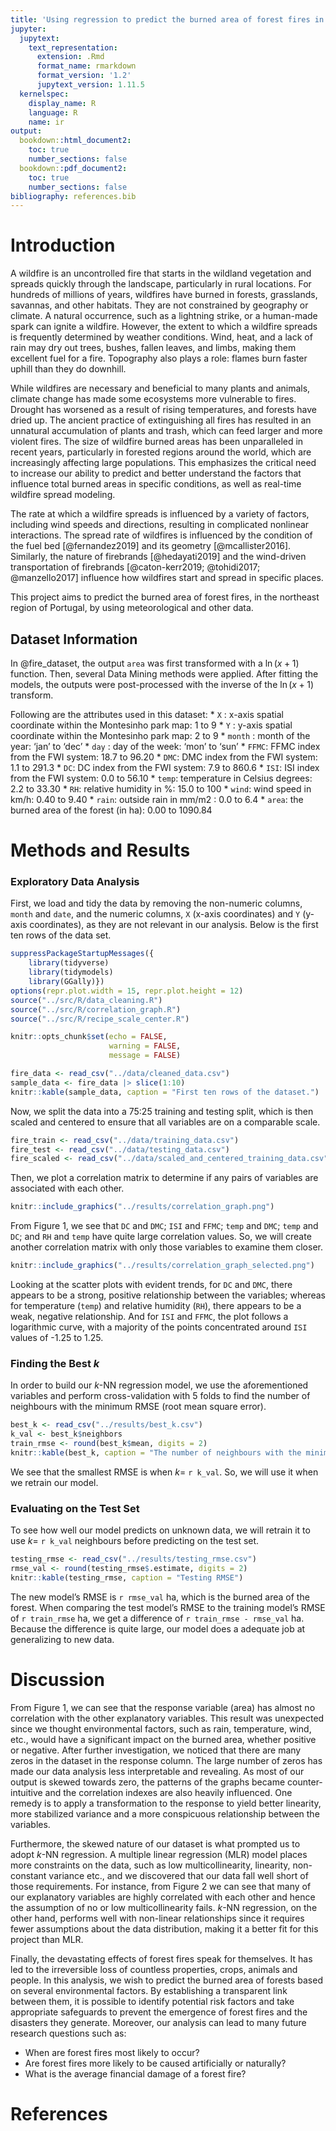 ```yaml
---
title: 'Using regression to predict the burned area of forest fires in the northeast region of Portugal'
jupyter:
  jupytext:
    text_representation:
      extension: .Rmd
      format_name: rmarkdown
      format_version: '1.2'
      jupytext_version: 1.11.5
  kernelspec:
    display_name: R
    language: R
    name: ir
output:
  bookdown::html_document2:
    toc: true
    number_sections: false
  bookdown::pdf_document2:
    toc: true
    number_sections: false
bibliography: references.bib
---
```


# Introduction

A wildfire is an uncontrolled fire that starts in the wildland vegetation and spreads quickly through the landscape, particularly in rural locations. For hundreds of millions of years, wildfires have burned in forests, grasslands, savannas, and other habitats. They are not constrained by geography or climate. A natural occurrence, such as a lightning strike, or a human-made spark can ignite a wildfire. However, the extent to which a wildfire spreads is frequently determined by weather conditions. Wind, heat, and a lack of rain may dry out trees, bushes, fallen leaves, and limbs, making them excellent fuel for a fire. Topography also plays a role: flames burn faster uphill than they do downhill.

While wildfires are necessary and beneficial to many plants and animals, climate change has made some ecosystems more vulnerable to fires. Drought has worsened as a result of rising temperatures, and forests have dried up. The ancient practice of extinguishing all fires has resulted in an unnatural accumulation of plants and trash, which can feed larger and more violent fires. The size of wildfire burned areas has been unparalleled in recent years, particularly in forested regions around the world, which are increasingly affecting large populations. This emphasizes the critical need to increase our ability to predict and better understand the factors that influence total burned areas in specific conditions, as well as real-time wildfire spread modeling.

The rate at which a wildfire spreads is influenced by a variety of factors, including wind speeds and directions, resulting in complicated nonlinear interactions. The spread rate of wildfires is influenced by the condition of the fuel bed [@fernandez2019] and its geometry [@mcallister2016]. Similarly, the nature of firebrands [@hedayati2019] and the wind-driven transportation of firebrands [@caton-kerr2019; @tohidi2017; @manzello2017] influence how wildfires start and spread in specific places.

This project aims to predict the burned area of forest fires, in the northeast region of Portugal, by using meteorological and other data.

## Dataset Information

In @fire_dataset, the output `area` was first transformed with a $\ln(x+1)$ function. Then, several Data Mining methods were applied. After fitting the models, the outputs were post-processed with the inverse of the $\ln(x+1)$ transform.

Following are the attributes used in this dataset: \* `X` : x-axis spatial coordinate within the Montesinho park map: 1 to 9 \* `Y` : y-axis spatial coordinate within the Montesinho park map: 2 to 9 \* `month` : month of the year: 'jan' to 'dec' \* `day` : day of the week: 'mon' to 'sun' \* `FFMC`: FFMC index from the FWI system: 18.7 to 96.20 \* `DMC`: DMC index from the FWI system: 1.1 to 291.3 \* `DC`: DC index from the FWI system: 7.9 to 860.6 \* `ISI`: ISI index from the FWI system: 0.0 to 56.10 \* `temp`: temperature in Celsius degrees: 2.2 to 33.30 \* `RH`: relative humidity in %: 15.0 to 100 \* `wind`: wind speed in km/h: 0.40 to 9.40 \* `rain`: outside rain in mm/m2 : 0.0 to 6.4 \* `area`: the burned area of the forest (in ha): 0.00 to 1090.84


# Methods and Results

### Exploratory Data Analysis

First, we load and tidy the data by removing the non-numeric columns, `month` and `date`, and the numeric columns, `X` (x-axis coordinates) and `Y` (y-axis coordinates), as they are not relevant in our analysis. Below is the first ten rows of the data set.


```r
suppressPackageStartupMessages({
    library(tidyverse)
    library(tidymodels)
    library(GGally)})
options(repr.plot.width = 15, repr.plot.height = 12)
source("../src/R/data_cleaning.R")
source("../src/R/correlation_graph.R")
source("../src/R/recipe_scale_center.R")

knitr::opts_chunk$set(echo = FALSE,
                      warning = FALSE,
                      message = FALSE)
```


```r
fire_data <- read_csv("../data/cleaned_data.csv")
sample_data <- fire_data |> slice(1:10)
knitr::kable(sample_data, caption = "First ten rows of the dataset.")
```

Now, we split the data into a 75:25 training and testing split, which is then scaled and centered to ensure that all variables are on a comparable scale.

```r

fire_train <- read_csv("../data/training_data.csv")
fire_test <- read_csv("../data/testing_data.csv")
fire_scaled <- read_csv("../data/scaled_and_centered_training_data.csv")
```

Then, we plot a correlation matrix to determine if any pairs of variables are associated with each other.

```r
knitr::include_graphics("../results/correlation_graph.png")
```

From Figure 1, we see that `DC` and `DMC`; `ISI` and `FFMC`; `temp` and `DMC`; `temp` and `DC`; and `RH` and `temp` have quite large correlation values. So, we will create another correlation matrix with only those variables to examine them closer.

```r
knitr::include_graphics("../results/correlation_graph_selected.png")
```

Looking at the scatter plots with evident trends, for `DC` and `DMC`, there appears to be a strong, positive relationship between the variables; whereas for temperature (`temp`) and relative humidity (`RH`), there appears to be a weak, negative relationship. And for `ISI` and `FFMC`, the plot follows a logarithmic curve, with a majority of the points concentrated around `ISI` values of -1.25 to 1.25.

### Finding the Best $k$

In order to build our $k$-NN regression model, we use the aforementioned variables and perform cross-validation with 5 folds to find the number of neighbours with the minimum RMSE (root mean square error).

```r
best_k <- read_csv("../results/best_k.csv")
k_val <- best_k$neighbors
train_rmse <- round(best_k$mean, digits = 2)
knitr::kable(best_k, caption = "The number of neighbours with the minimum RMSE")
```

We see that the smallest RMSE is when $k=$ `r k_val`. So, we will use it when we retrain our model.

### Evaluating on the Test Set


To see how well our model predicts on unknown data, we will retrain it to use  $k=$ `r k_val` neighbours before predicting on the test set.

```r
testing_rmse <- read_csv("../results/testing_rmse.csv")
rmse_val <- round(testing_rmse$.estimate, digits = 2)
knitr::kable(testing_rmse, caption = "Testing RMSE")
```

The new model's RMSE is `r rmse_val` ha, which is the burned area of the forest. When comparing the test model's RMSE to the training model's RMSE of `r train_rmse` ha, we get a difference of `r train_rmse - rmse_val` ha. Because the difference is quite large, our model does a adequate job at generalizing to new data.

# Discussion

From Figure 1, we can see that the response variable (area) has almost no correlation with the other explanatory variables. This result was unexpected since we thought environmental factors, such as rain, temperature, wind, etc., would have a significant impact on the burned area, whether positive or negative. After further investigation, we noticed that there are many zeros in the dataset in the response column. The large number of zeros has made our data analysis less interpretable and revealing. As most of our output is skewed towards zero, the patterns of the graphs became counter-intuitive and the correlation indexes are also heavily influenced. One remedy is to apply a transformation to the response to yield better linearity, more stabilized variance and a more conspicuous relationship between the variables.

Furthermore, the skewed nature of our dataset is what prompted us to adopt $k$-NN regression. A multiple linear regression (MLR) model places more constraints on the data, such as low multicollinearity, linearity, non-constant variance etc., and we discovered that our data fall well short of those requirements. For instance, from Figure 2 we can see that many of our explanatory variables are highly correlated with each other and hence the assumption of no or low multicollinearity fails. $k$-NN regression, on the other hand, performs well with non-linear relationships since it requires fewer assumptions about the data distribution, making it a better fit for this project than MLR.

Finally, the devastating effects of forest fires speak for themselves. It has led to the irreversible loss of countless properties, crops, animals and people. In this analysis, we wish to predict the burned area of forests based on several environmental factors. By establishing a transparent link between them, it is possible to identify potential risk factors and take appropriate safeguards to prevent the emergence of forest fires and the disasters they generate. Moreover, our analysis can lead to many future research questions such as:

-   When are forest fires most likely to occur?
-   Are forest fires more likely to be caused artificially or naturally?
-   What is the average financial damage of a forest fire?

# References